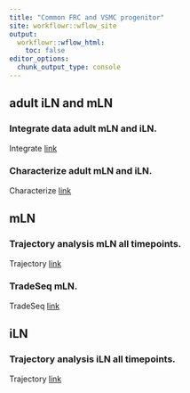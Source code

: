 ```yaml
---
title: "Common FRC and VSMC progenitor"
site: workflowr::wflow_site
output:
  workflowr::wflow_html:
    toc: false
editor_options:
  chunk_output_type: console
---
```


## adult iLN and mLN
### Integrate data adult mLN and iLN. 
Integrate
[link](adult_mLN_iLN.html)

### Characterize adult mLN and iLN. 
Characterize
[link](adult_mLN_iLN2.html)

## mLN
### Trajectory analysis mLN all timepoints. 
Trajectory
[link](mLNEYFPpos.html)

### TradeSeq mLN. 
TradeSeq
[link](tradeSeq.html)

## iLN
### Trajectory analysis iLN all timepoints. 
Trajectory
[link](iLNEYFPpos.html)

